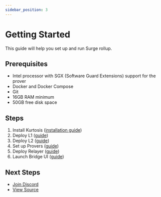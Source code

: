 ```yaml
---
sidebar_position: 3
---
```


# Getting Started

This guide will help you set up and run Surge rollup.

## Prerequisites

- Intel processor with SGX (Software Guard Extensions) support for the prover
- Docker and Docker Compose
- Git
- 16GB RAM minimum
- 50GB free disk space

## Steps

1. Install Kurtosis ([installation guide](https://docs.kurtosis.com/quickstart))
2. Deploy L1 ([guide](/Guides/running-surge/deploy-l1.mdx))
3. Deploy L2 ([guide](/Guides/running-surge/deploy-l2.mdx))
4. Set up Provers ([guide](/Guides/running-surge/provers/index.mdx))
5. Deploy Relayer ([guide](/Guides/running-surge/deploy-relayer.mdx))
6. Launch Bridge UI ([guide](/Guides/running-surge/deploy-bridge-ui.mdx))

## Next Steps

- [Join Discord](https://discord.gg/nethermind)
- [View Source](https://github.com/NethermindEth)
